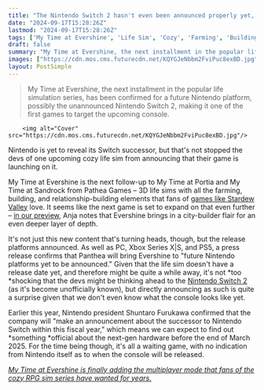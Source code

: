 ```yaml
---
title: "The Nintendo Switch 2 hasn't even been announced properly yet, but this Stardew Valley-like life sim was just confirmed as one of its first games"
date: "2024-09-17T15:28:26Z"
lastmod: "2024-09-17T15:28:26Z"
tags: ['My Time at Evershine', 'Life Sim', 'Cozy', 'Farming', 'Building', 'Relationship Building', 'City Builder', 'Multiplayer', 'Nintendo Switch 2', 'Nintendo', 'PC', 'Xbox Series X|S', 'PS5']
draft: false
summary: "My Time at Evershine, the next installment in the popular life simulation series, has been confirmed for a future Nintendo platform, possibly the unannounced Nintendo Switch 2, making it one of the first games to target the upcoming console."
images: ["https://cdn.mos.cms.futurecdn.net/KQYGJeNbbm2FviPuc8exBD.jpg"]
layout: PostSimple
---
```

> My Time at Evershine, the next installment in the popular life simulation series, has been confirmed for a future Nintendo platform, possibly the unannounced Nintendo Switch 2, making it one of the first games to target the upcoming console.


        <img alt="Cover" src="https://cdn.mos.cms.futurecdn.net/KQYGJeNbbm2FviPuc8exBD.jpg"/>
        
Nintendo is yet to reveal its Switch successor, but that's not stopped the devs of one upcoming cozy life sim from announcing that their game is launching on it.

My Time at Evershine is the next follow-up to My Time at Portia and My Time at Sandrock from Pathea Games – 3D life sims with all the farming, building, and relationship-building elements that fans of [<u>games like Stardew Valley</u>](https://www.gamesradar.com/games-like-stardew-valley/) love. It seems like the next game is set to expand on that even further – [<u>in our preview</u>](https://www.gamesradar.com/games/simulation/my-time-at-evershine-is-an-ambitious-sequel-harboring-all-of-the-cozy-elements-fans-know-and-love-with-a-bit-of-city-builder-flair-mixed-in/), Anja notes that Evershine brings in a city-builder flair for an even deeper layer of depth. 

It's not just this new content that's turning heads, though, but the release platforms announced. As well as PC, Xbox Series X|S, and PS5, a press release confirms that Panthea will bring Evershine to "future Nintendo platforms yet to be announced." Given that the life sim doesn't have a release date yet, and therefore might be quite a while away, it's not *too *shocking that the devs might be thinking ahead to the [<u>Nintendo Switch 2</u>](https://www.gamesradar.com/nintendo-switch-2-guide/) (as it's become unofficially known), but directly announcing as such is quite a surprise given that we don't even know what the console looks like yet. 

Earlier this year, Nintendo president Shuntaro Furukawa confirmed that the company will "make an announcement about the successor to Nintendo Switch within this fiscal year," which means we can expect to find out *something *official about the next-gen hardware before the end of March 2025. For the time being though, it's all a waiting game, with no indication from Nintendo itself as to when the console will be released.

[<u><em>My Time at Evershine is finally adding the multiplayer mode that fans of the cozy RPG sim series have wanted for years.</em></u>](https://www.gamesradar.com/games/simulation/my-time-at-evershine-is-finally-adding-the-multiplayer-mode-that-fans-of-the-cozy-rpg-sim-series-have-wanted-for-years/)
        